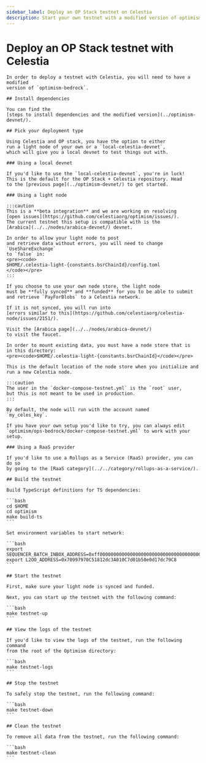 ```yaml
---
sidebar_label: Deploy an OP Stack testnet on Celestia
description: Start your own testnet with a modified version of optimism-bedrock.
---
```


# Deploy an OP Stack testnet with Celestia


````mdx-code-block
In order to deploy a testnet with Celestia, you will need to have a modified
version of `optimism-bedrock`.

## Install dependencies

You can find the
[steps to install dependencies and the modified version](../optimism-devnet/).

## Pick your deployment type

Using Celestia and OP stack, you have the option to either
run a light node of your own or a `local-celestia-devnet`,
which will give you a local devnet to test things out with.

### Using a local devnet

If you'd like to use the `local-celestia-devnet`, you're in luck!
This is the default for the OP Stack + Celestia repository. Head
to the [previous page](../optimism-devnet/) to get started.

### Using a light node

:::caution
This is a **beta integration** and we are working on resolving
[open issues](https://github.com/celestiaorg/optimism/issues/).
The current testnet this setup is compatible with is the
[Arabica](../../nodes/arabica-devnet/) devnet.

In order to allow your light node to post
and retrieve data without errors, you will need to change `UseShareExchange`
to `false` in:
<pre><code>
$HOME/.celestia-light-{constants.bsrChainId}/config.toml
</code></pre>
:::

If you choose to use your own node store, the light node
must be **fully synced** and **funded** for you to be able to submit
and retrieve `PayForBlobs` to a Celestia network.

If it is not synced, you will run into
[errors similar to this](https://github.com/celestiaorg/celestia-node/issues/2151/).

Visit the [Arabica page](../../nodes/arabica-devnet/)
to visit the faucet.

In order to mount existing data, you must have a node store that is
in this directory:
<pre><code>$HOME/.celestia-light-{constants.bsrChainId}</code></pre>

This is the default location of the node store when you initialize and run a new Celestia node.

:::caution
The user in the `docker-compose-testnet.yml` is the `root` user,
but this is not meant to be used in production.
:::

By default, the node will run with the account named
`my_celes_key`.

If you have your own setup you'd like to try, you can always edit
`optimism/ops-bedrock/docker-compose-testnet.yml` to work with your setup.

### Using a RaaS provider

If you'd like to use a Rollups as a Service (RaaS) provider, you can do so
by going to the [RaaS category](../../category/rollups-as-a-service/).

## Build the testnet

Build TypeScript definitions for TS dependencies:

```bash
cd $HOME
cd optimism
make build-ts
```

Set environment variables to start network:

```bash
export SEQUENCER_BATCH_INBOX_ADDRESS=0xff00000000000000000000000000000000000000
export L2OO_ADDRESS=0x70997970C51812dc3A010C7d01b50e0d17dc79C8
```

## Start the testnet

First, make sure your light node is synced and funded.

Next, you can start up the testnet with the following command:

```bash
make testnet-up
```

## View the logs of the testnet

If you'd like to view the logs of the testnet, run the following command
from the root of the Optimism directory:

```bash
make testnet-logs
```

## Stop the testnet

To safely stop the testnet, run the following command:

```bash
make testnet-down
```

## Clean the testnet

To remove all data from the testnet, run the following command:

```bash
make testnet-clean
```
````
